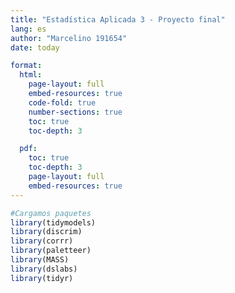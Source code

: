 ```yaml
---
title: "Estadística Aplicada 3 - Proyecto final"
lang: es
author: "Marcelino 191654"
date: today

format:
  html:
    page-layout: full
    embed-resources: true
    code-fold: true
    number-sections: true
    toc: true
    toc-depth: 3

  pdf: 
    toc: true
    toc-depth: 3
    page-layout: full
    embed-resources: true
---
```


```r
#Cargamos paquetes
library(tidymodels)
library(discrim)
library(corrr)
library(paletteer)
library(MASS)
library(dslabs)  
library(tidyr)
```

